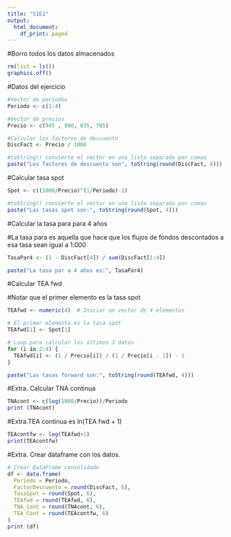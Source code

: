 ---
title: "S1E1"
output:
  html_document:
    df_print: paged
---

#Borro todos los datos almacenados

```{r}
rm(list = ls())
graphics.off()
```

#Datos del ejercicio

```{r}

#Vector de períodos
Periodo <- c(1:4)

#Vector de precios
Precio <- c(945 , 890, 835, 785)

#Calcular los factores de descuento
DiscFact <- Precio / 1000

#toString() convierte el vector en una lista separada por comas
paste("Los factores de descuento son", toString(round(DiscFact, 4)))

```

#Calcular tasa spot

```{r}

Spot <- c((1000/Precio)^(1/Periodo)-1)

#toString() convierte el vector en una lista separada por comas
paste("Las tasas spot son:", toString(round(Spot, 4)))

```

#Calcular la tasa para para 4 años

#La tasa para es aquella que hace que los flujos de fondos descontados a esa tasa sean igual a 1.000

```{r}
TasaPar4 <- (1 - DiscFact[4]) / sum(DiscFact[1:4])

paste("La tasa par a 4 años es:", TasaPar4)
```

#Calcular TEA fwd 

#Notar que el primer elemento es la tasa spot

```{r}
TEAfwd <- numeric(4)  # Iniciar un vector de 4 elementos

# El primer elemento es la tasa spot
TEAfwd[1] <- Spot[1]

# Loop para calcular los últimos 3 datos
for (i in 2:4) {
  TEAfwd[i] <- (1 / Precio[i]) / (1 / Precio[i - 1]) - 1
}

paste("Las tasas forward son:", toString(round(TEAfwd, 4)))
```

#Extra. Calcular TNA continua

```{r}
TNAcont <- c(log(1000/Precio))/Periodo
print (TNAcont)
```

#Extra.TEA continua es ln(TEA fwd + 1)

```{r}
TEAcontfw <- log(TEAfwd+1)
print(TEAcontfw)
```

#Extra. Crear dataframe con los datos.

```{r}
# Crear DataFrame consolidado
df <- data.frame(
  Periodo = Periodo,
  FactorDescuento = round(DiscFact, 6),
  TasaSpot = round(Spot, 6),
  TEAfwd = round(TEAfwd, 6),
  TNA_Cont = round(TNAcont, 6),
  TEA_Cont = round(TEAcontfw, 6)
)
print (df)
```

